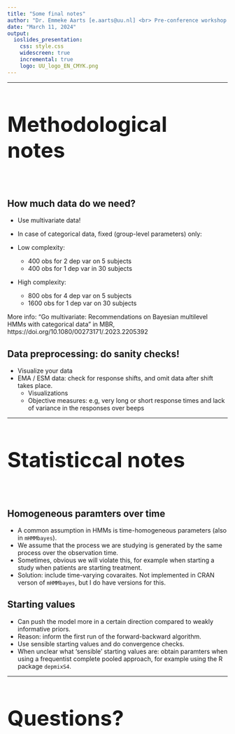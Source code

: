 ```yaml
---
title: "Some final notes"
author: "Dr. Emmeke Aarts [e.aarts@uu.nl] <br> Pre-conference workshop for the International Conference on Multilevel Analysis "
date: "March 11, 2024"
output: 
  ioslides_presentation:
    css: style.css
    widescreen: true
    incremental: true
    logo: UU_logo_EN_CMYK.png
---
```



---

<div align="center">
<br>
<br>
<br>
<font size="10"> **Methodological notes **</font>
<br>
<br>
<br>
<br>
<font size="6"></font>
</div>

## How much data do we need? 

- Use multivariate data! 

- In case of categorical data, fixed (group-level parameters) only:
- Low complexity:  
    - 400 obs for 2 dep var on 5 subjects
    - 400 obs for 1 dep var in 30 subjects
- High complexity:
    - 800 obs for 4 dep var on 5 subjects
    - 1600 obs for 1 dep var on 30 subjects

More info: “Go multivariate: Recommendations on Bayesian multilevel HMMs with categorical data” in MBR, https://doi.org/10.1080/00273171/.2023.2205392


## Data preprocessing: do sanity checks! 

- Visualize your data 
- EMA / ESM data: check for response shifts, and omit data after shift takes place.  
    - Visualizations
    - Objective measures: e.g, very long or short response times and lack of variance in the responses over beeps 

---

<div align="center">
<br>
<br>
<br>
<font size="10"> **Statisticcal notes **</font>
<br>
<br>
<br>
<br>
<font size="6"></font>
</div>

## Homogeneous paramters over time

- A common assumption in HMMs is time-homogeneous parameters (also in `mHMMbayes`). 
- We assume that the process we are studying is generated by the same process over the observation time. 
- Sometimes, obvious we will violate this, for example when starting a study when patients are starting treatment. 
- Solution: include time-varying covaraites. Not implemented in CRAN verson of `mHMMbayes`, but I do have versions for this. 

## Starting values

- Can push the model more in a certain direction compared to weakly informative priors. 
- Reason: inform the first run of the forward-backward algorithm. 
- Use sensible starting values and do convergence checks. 
- When unclear what 'sensible' starting values are: obtain paramters when using a frequentist complete pooled approach, for example using the R package `depmixS4`. 

---

<div align="center">
<br>
<br>
<br>
<font size="10"> **Questions?**</font>
<br>
<br>
<br>
<br>
<font size="6"></font>
</div>